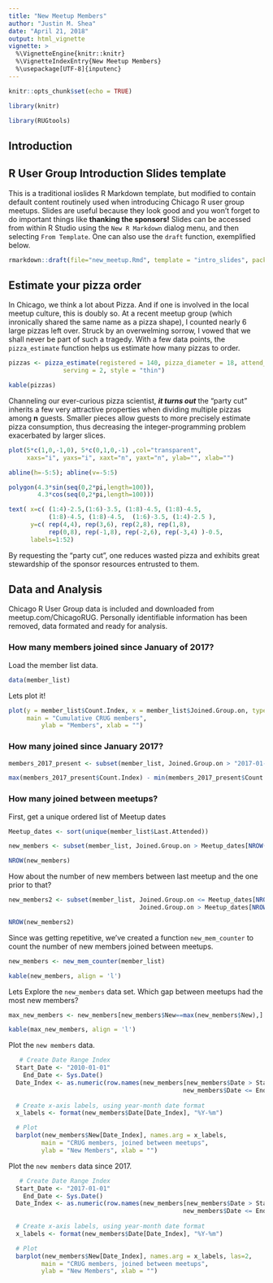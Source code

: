 ```yaml
---
title: "New Meetup Members"
author: "Justin M. Shea"
date: "April 21, 2018"
output: html_vignette
vignette: >
  %\VignetteEngine{knitr::knitr}
  %\VignetteIndexEntry{New Meetup Members}
  %\usepackage[UTF-8]{inputenc}
---
```


```r
knitr::opts_chunk$set(echo = TRUE)

library(knitr)

library(RUGtools)
```

## Introduction



## R User Group Introduction Slides template

This is a traditional ioslides R Markdown template, but modified to contain default content routinely used when introducing Chicago R user group meetups.
Slides are useful because they look good and you won't forget to do important things
like **thanking the sponsors!** Slides can be accessed from within R Studio 
using the `New R Markdown` dialog menu, and then selecting `From Template`. 
One can also use the `draft` function, exemplified below.

```r
rmarkdown::draft(file="new_meetup.Rmd", template = "intro_slides", package="RUGtools")
```

## Estimate your pizza order

In Chicago, we think a lot about Pizza. And if one is involved in the local meetup 
culture, this is doubly so. At a recent meetup group (which inronically shared the same name as a pizza shape), I counted nearly 6 large pizzas left over. Struck by an
overwelming sorrow, I vowed that we shall never be part of such a tragedy. With a
few data points, the `pizza_estimate` function helps us estimate how many pizzas to order.

```r

pizzas <- pizza_estimate(registered = 140, pizza_diameter = 18, attend_rate = 0.60, 
               serving = 2, style = "thin")

kable(pizzas)
```

 
Channeling our ever-curious pizza scientist, _**it turns out**_ the 
"party cut" inherits a few very attractive properties when dividing multiple 
pizzas among **n** guests. Smaller pieces allow guests to more precisely 
estimate pizza consumption, thus decreasing the integer-programming problem 
exacerbated by larger slices. 

```r
plot(5*c(1,0,-1,0), 5*c(0,1,0,-1) ,col="transparent",
     xaxs="i", yaxs="i", xaxt="n", yaxt="n", ylab="", xlab="") 

abline(h=-5:5); abline(v=-5:5)

polygon(4.3*sin(seq(0,2*pi,length=100)), 
        4.3*cos(seq(0,2*pi,length=100)))

text( x=c( (1:4)-2.5,(1:6)-3.5, (1:8)-4.5, (1:8)-4.5,
           (1:8)-4.5, (1:8)-4.5,  (1:6)-3.5, (1:4)-2.5 ),
      y=c( rep(4,4), rep(3,6), rep(2,8), rep(1,8), 
           rep(0,8), rep(-1,8), rep(-2,6), rep(-3,4) )-0.5, 
      labels=1:52)
```
 
By requesting the "party cut", one reduces wasted pizza and exhibits great stewardship of the sponsor resources entrusted to them.

## Data and Analysis

Chicago R User Group data is included and downloaded from meetup.com/ChicagoRUG.
Personally identifiable information has been removed, data formated and ready for analysis.

###  How many members joined since January of 2017?  
 
Load the member list data.

```r
data(member_list)
```

Lets plot it!

```r
plot(y = member_list$Count.Index, x = member_list$Joined.Group.on, type = "l", col = "blue",
     main = "Cumulative CRUG members",  
         ylab = "Members", xlab = "")
```

### How many joined since January 2017?

```r
members_2017_present <- subset(member_list, Joined.Group.on > "2017-01-01")

max(members_2017_present$Count.Index) - min(members_2017_present$Count.Index)

```


###  How many joined between meetups? 

First, get a unique ordered list of Meetup dates

```r
Meetup_dates <- sort(unique(member_list$Last.Attended))

new_members <- subset(member_list, Joined.Group.on > Meetup_dates[NROW(Meetup_dates)])

NROW(new_members)
```
 
How about the number of new members between last meetup and the one prior to that?

```r
new_members2 <- subset(member_list, Joined.Group.on <= Meetup_dates[NROW(Meetup_dates)] &
                                    Joined.Group.on > Meetup_dates[NROW(Meetup_dates)-1])

NROW(new_members2)
```


Since was getting repetitive, we've created a function `new_mem_counter` to count the number of new members joined between meetups.

```r
new_members <- new_mem_counter(member_list)

kable(new_members, align = 'l')
```

Lets Explore the `new_members` data set.
Which gap between meetups had the most new members?
 
```r
max_new_members <- new_members[new_members$New==max(new_members$New),]

kable(max_new_members, align = 'l')
```

Plot the `new members` data.

```r
   # Create Date Range Index
  Start_Date <- "2010-01-01"
    End_Date <- Sys.Date()
  Date_Index <- as.numeric(row.names(new_members[new_members$Date > Start_Date &
                                                new_members$Date <= End_Date,]))
  
  # Create x-axis labels, using year-month date format
  x_labels <- format(new_members$Date[Date_Index], "%Y-%m")

  # Plot
  barplot(new_members$New[Date_Index], names.arg = x_labels,
         main = "CRUG members, joined between meetups",  
         ylab = "New Members", xlab = "")
```

Plot the `new members` data since 2017.

```r
   # Create Date Range Index
  Start_Date <- "2017-01-01"
    End_Date <- Sys.Date()
  Date_Index <- as.numeric(row.names(new_members[new_members$Date > Start_Date &
                                                new_members$Date <= End_Date,]))
  
  # Create x-axis labels, using year-month date format
  x_labels <- format(new_members$Date[Date_Index], "%Y-%m")

  # Plot
  barplot(new_members$New[Date_Index], names.arg = x_labels, las=2,
         main = "CRUG members, joined between meetups",  
         ylab = "New Members", xlab = "")
```
 